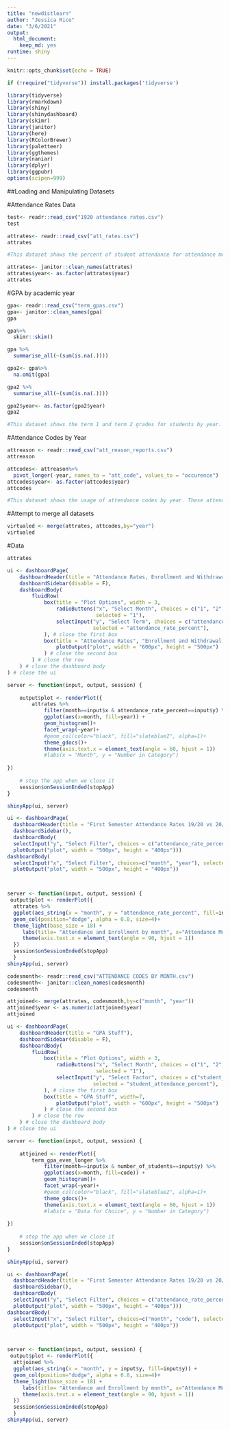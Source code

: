 ```yaml
---
title: "newdistlearn"
author: "Jessica Rico"
date: "3/6/2021"
output: 
  html_document: 
    keep_md: yes
runtime: shiny
---
```


```r
knitr::opts_chunk$set(echo = TRUE)
```


```r
if (!require("tidyverse")) install.packages('tidyverse')
```


```r
library(tidyverse)
library(rmarkdown)
library(shiny)
library(shinydashboard)
library(skimr)
library(janitor)
library(here)
library(RColorBrewer)
library(paletteer)
library(ggthemes)
library(naniar)
library(dplyr)
library(ggpubr)
options(scipen=999)
```


##Loading and Manipulating Datasets


#Attendance Rates Data


```r
test<- readr::read_csv("1920 attendance rates.csv")
test
```





```r
attrates<- readr::read_csv("att_rates.csv")
attrates

#This dataset shows the percent of student attendance for attendance months 1-5 by year. This also shows the number of students that both enrolled and withdrew from the school site in each of these months along with the total number of enrollment at each of these months. 
```


```r
attrates<- janitor::clean_names(attrates)
attrates$year<- as.factor(attrates$year)
attrates
```


#GPA by academic year

```r
gpa<- readr::read_csv("term_gpas.csv")
gpa<- janitor::clean_names(gpa)
gpa
```


```r
gpa%>%
  skimr::skim()
```


```r
gpa %>% 
  summarise_all(~(sum(is.na(.))))
```



```r
gpa2<- gpa%>%
  na.omit(gpa)
```



```r
gpa2 %>% 
  summarise_all(~(sum(is.na(.))))

```



```r
gpa2$year<- as.factor(gpa2$year)
gpa2

#This dataset shows the term 1 and term 2 grades for students by year. Term 1 represents progress grades and term 2 is the final semester grade. I removed the NA's that were present in the form of no values. These values coincided with students either withdrawing prior to receiving their posted grades or enrolling with less than 20 days between their enrollment and the grading period. 
```


#Attendance Codes by Year

```r
attreason <- readr::read_csv("att_reason_reports.csv")
attreason
```


```r
attcodes<- attreason%>%
  pivot_longer(-year, names_to = "att_code", values_to = "occurence")
attcodes$year<- as.factor(attcodes$year)
attcodes

#This dataset shows the usage of attendance codes by year. These attendance codes are used when we enter the reason behind an absence. Some, such as DR, ILL, are excused while others like UNV, and VUN are not excused. These factor in when it comes to determining our attendance percentages. The codes ILL19, AVP, NWFA, DAC, and NCA are codes introduced due to the pandemic. 
```
#Attempt to merge all datasets

```r
virtualed <- merge(attrates, attcodes,by="year")
virtualed
```




#Data



```r
attrates
```



```r
ui <- dashboardPage(
    dashboardHeader(title = "Attendance Rates, Enrollment and Withdrawal Data by Month"),
    dashboardSidebar(disable = F),
    dashboardBody(
        fluidRow(
            box(title = "Plot Options", width = 3,
                radioButtons("x", "Select Month", choices = c("1", "2", "3", "4", "5"), 
                             selected = "1"),
                selectInput("y", "Select Term", choices = c("attendance_rate_percent", "student_add", "student_drop"),
                            selected = "attendance_rate_percent"),
            ), # close the first box
            box(title = "Attendance Rates", "Enrollment and Withdrawal Data by Month", width=7,
                plotOutput("plot", width = "600px", height = "500px")
            ) # close the second box
        ) # close the row
    ) # close the dashboard body
) # close the ui

server <- function(input, output, session) { 
    
    output$plot <- renderPlot({
        attrates %>% 
            filter(month==input$x & attendance_rate_percent==input$y) %>% 
            ggplot(aes(x=month, fill=year)) +
            geom_histogram()+
            facet_wrap(~year)+
            #geom_col(color="black", fill="slateblue2", alpha=1)+
            theme_gdocs()+
            theme(axis.text.x = element_text(angle = 60, hjust = 1))
            #labs(x = "Month", y = "Number in Category")
    
})
    
    # stop the app when we close it
    session$onSessionEnded(stopApp)
}

shinyApp(ui, server)
```







```r
ui <- dashboardPage(
  dashboardHeader(title = "First Semester Attendance Rates 19/20 vs 20/21 "),
  dashboardSidebar(),
  dashboardBody(
  selectInput("y", "Select Filter", choices = c("attendance_rate_percent", "student_add", "student_drop"), selected = "attendance_rate_percent"),
  plotOutput("plot", width = "500px", height = "400px")))
dashboardBody(
  selectInput("x", "Select Filter", choices=c("month", "year"), selected="year"), 
  plotOutput("plot", width = "500px", height = "400px"))



server <- function(input, output, session) { 
 output$plot <- renderPlot({
  attrates %>% 
  ggplot(aes_string(x = "month", y = "attendance_rate_percent", fill=input$y)) +
  geom_col(position="dodge", alpha = 0.8, size=4)+
  theme_light(base_size = 18) + 
     labs(title= "Attendance and Enrollment by month", x="Attendance Month", y="Number of Students", fill = "Legend")+
     theme(axis.text.x = element_text(angle = 90, hjust = 1))
  })
  session$onSessionEnded(stopApp)
  }
shinyApp(ui, server)
```






```r
codesmonth<- readr::read_csv("ATTENDANCE CODES BY MONTH.csv")
codesmonth<- janitor::clean_names(codesmonth)
codesmonth
```







```r
attjoined<- merge(attrates, codesmonth,by=c("month", "year"))
attjoined$year <- as.numeric(attjoined$year)
attjoined
```




```r

ui <- dashboardPage(
    dashboardHeader(title = "GPA Stuff"),
    dashboardSidebar(disable = F),
    dashboardBody(
        fluidRow(
            box(title = "Plot Options", width = 3,
                radioButtons("x", "Select Month", choices = c("1", "2", "3", "4", "5"), 
                             selected = "1"),
                selectInput("y", "Select Factor", choices = c("student_attedance_percent", "student_add","student_drop", "used"),
                            selected = "student_attendance_percent"),
            ), # close the first box
            box(title = "GPA Stuff", width=7,
                plotOutput("plot", width = "600px", height = "500px")
            ) # close the second box
        ) # close the row
    ) # close the dashboard body
) # close the ui

server <- function(input, output, session) { 
    
    attjoined <- renderPlot({
        term_gpa_even_longer %>% 
            filter(month==input$x & number_of_students==input$y) %>% 
            ggplot(aes(x=month, fill=code)) +
            geom_histogram()+
            facet_wrap(~year)+
            #geom_col(color="black", fill="slateblue2", alpha=1)+
            theme_gdocs()+
            theme(axis.text.x = element_text(angle = 60, hjust = 1))
            #labs(x = "Data for Choice", y = "Number in Category")
    
})
    
    # stop the app when we close it
    session$onSessionEnded(stopApp)
}

shinyApp(ui, server)
```







```r

ui <- dashboardPage(
  dashboardHeader(title = "First Semester Attendance Rates 19/20 vs 20/21"),
  dashboardSidebar(),
  dashboardBody(
  selectInput("y", "Select Filter", choices = c("attendance_rate_percent", "student_add", "student_drop", "used"), selected = "attendance_rate_percent"),
  plotOutput("plot", width = "500px", height = "400px")))
dashboardBody(
  selectInput("x", "Select Filter", choices=c("month", "code"), selected="code"), 
  plotOutput("plot", width = "500px", height = "400px"))



server <- function(input, output, session) { 
 output$plot <- renderPlot({
  attjoined %>% 
  ggplot(aes_string(x = "month", y = input$y, fill=input$y)) +
  geom_col(position="dodge", alpha = 0.8, size=4)+
  theme_light(base_size = 18) + 
     labs(title= "Attendance and Enrollment by month", x="Attendance Month", y="Number of Students", fill = "Legend")+
     theme(axis.text.x = element_text(angle = 90, hjust = 1))
  })
  session$onSessionEnded(stopApp)
  }
shinyApp(ui, server)
```




